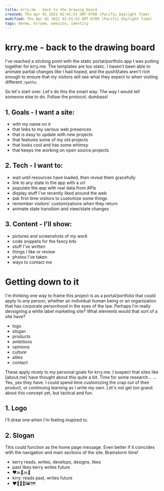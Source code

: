 ```yaml
---
title: krry.me - back to the drawing board
created: Thu Apr 01 2021 02:41:53 GMT-0700 (Pacific Daylight Time)
modified: Thu Apr 01 2021 02:41:53 GMT-0700 (Pacific Daylight Time)
tags: devmo, krryme, website, identity
---
```


# krry.me - back to the drawing board

I've reached a sticking point with the static portal/portfolio app I was putting together for krry.me. The templates are too static. I haven't been able to animate partial changes like I had hoped, and the pushStates aren't rich enough to ensure that my visitors will see what they expect to when visiting different `/paths`.

So let's start over. Let's do this the smart way. The way I would tell someone else to do. Follow the protocol, dumbass!

## 1. Goals - I want a site:

- with my name on it
- that links to my various web presences
- that is easy to update with new projects
- that features some of my old projects
- that looks cool and has some whimsy
- that keeps me working on open source projects

## 2. Tech - I want to:

- wait until resources have loaded, then reveal them gracefully
- link to any state in the app with a url
- populate the app with real data from APIs
- display stuff I've recently liked around the web
- ask first time visitors to customize some things
- remember visitors' customizations when they return
- animate state transition and view/state changes

## 3. Content - I'll show:

- pictures and screenshots of my work
- code snippets for the fancy bits
- stuff I've written
- things I like or review
- photos I've taken
- ways to contact me

# Getting down to it

I'm thinking one way to frame this project is as a portal/portfolio that could apply to any person, whether an individual human being or an organization that has corporate personhood in the eyes of the law. Perhaps I'm really devsigning a white label marketing site? What elements would that sort of a site have?

- logo
- slogan
- products
- ambitions
- opinions
- culture
- allies
- contact

These apply nicely to my personal goals for krry.me. I suspect that sites like [about.me] have thought about this quite a bit. Time for some research… … Yes, yes they have. I could spend time customizing the crap out of their product, or continuing learning as I write my own. Let's not get too grand about this concept yet, but tactical and fun.

## 1. Logo

I'll draw one when I'm feeling inspired to.

## 2. Slogan

This could function as the home page message. Even better if it coincides with the navigation and main sections of the site. Brainstorm time!

- kerry reads, writes, develops, designs, likes
- past likes kerry writes future
- ❤️🔙👤🔜📝
- krry: reads past, writes future
- ❤️📝👤🤖🖼🗺
